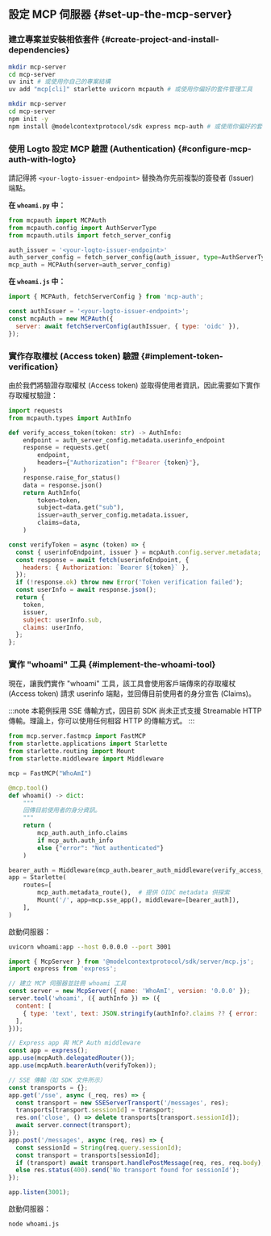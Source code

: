 
## 設定 MCP 伺服器 \{#set-up-the-mcp-server}

### 建立專案並安裝相依套件 \{#create-project-and-install-dependencies}

<Tabs groupId="sdk">
<TabItem value="python" label="Python">

```bash
mkdir mcp-server
cd mcp-server
uv init # 或使用你自己的專案結構
uv add "mcp[cli]" starlette uvicorn mcpauth # 或使用你偏好的套件管理工具
```

</TabItem>
<TabItem value="node" label="Node.js">

```bash
mkdir mcp-server
cd mcp-server
npm init -y
npm install @modelcontextprotocol/sdk express mcp-auth # 或使用你偏好的套件管理工具
```

</TabItem>
</Tabs>

### 使用 Logto 設定 MCP 驗證 (Authentication) \{#configure-mcp-auth-with-logto}

請記得將 `<your-logto-issuer-endpoint>` 替換為你先前複製的簽發者 (Issuer) 端點。

<Tabs groupId="sdk">
<TabItem value="python" label="Python">

**在 `whoami.py` 中：**

```python
from mcpauth import MCPAuth
from mcpauth.config import AuthServerType
from mcpauth.utils import fetch_server_config

auth_issuer = '<your-logto-issuer-endpoint>'
auth_server_config = fetch_server_config(auth_issuer, type=AuthServerType.OIDC)
mcp_auth = MCPAuth(server=auth_server_config)
```

</TabItem>
<TabItem value="node" label="Node.js">

**在 `whoami.js` 中：**

```js
import { MCPAuth, fetchServerConfig } from 'mcp-auth';

const authIssuer = '<your-logto-issuer-endpoint>';
const mcpAuth = new MCPAuth({
  server: await fetchServerConfig(authIssuer, { type: 'oidc' }),
});
```

</TabItem>
</Tabs>

### 實作存取權杖 (Access token) 驗證 \{#implement-token-verification}

由於我們將驗證存取權杖 (Access token) 並取得使用者資訊，因此需要如下實作存取權杖驗證：

<Tabs groupId="sdk">
<TabItem value="python" label="Python">

```python
import requests
from mcpauth.types import AuthInfo

def verify_access_token(token: str) -> AuthInfo:
    endpoint = auth_server_config.metadata.userinfo_endpoint
    response = requests.get(
        endpoint,
        headers={"Authorization": f"Bearer {token}"},
    )
    response.raise_for_status()
    data = response.json()
    return AuthInfo(
        token=token,
        subject=data.get("sub"),
        issuer=auth_server_config.metadata.issuer,
        claims=data,
    )
```

</TabItem>
<TabItem value="node" label="Node.js">

```js
const verifyToken = async (token) => {
  const { userinfoEndpoint, issuer } = mcpAuth.config.server.metadata;
  const response = await fetch(userinfoEndpoint, {
    headers: { Authorization: `Bearer ${token}` },
  });
  if (!response.ok) throw new Error('Token verification failed');
  const userInfo = await response.json();
  return {
    token,
    issuer,
    subject: userInfo.sub,
    claims: userInfo,
  };
};
```

</TabItem>
</Tabs>

### 實作 "whoami" 工具 \{#implement-the-whoami-tool}

現在，讓我們實作 "whoami" 工具，該工具會使用客戶端傳來的存取權杖 (Access token) 請求 userinfo 端點，並回傳目前使用者的身分宣告 (Claims)。

:::note
本範例採用 SSE 傳輸方式，因目前 SDK 尚未正式支援 Streamable HTTP 傳輸。理論上，你可以使用任何相容 HTTP 的傳輸方式。
:::

<Tabs groupId="sdk">
<TabItem value="python" label="Python">

```python
from mcp.server.fastmcp import FastMCP
from starlette.applications import Starlette
from starlette.routing import Mount
from starlette.middleware import Middleware

mcp = FastMCP("WhoAmI")

@mcp.tool()
def whoami() -> dict:
    """
    回傳目前使用者的身分資訊。
    """
    return (
        mcp_auth.auth_info.claims
        if mcp_auth.auth_info
        else {"error": "Not authenticated"}
    )

bearer_auth = Middleware(mcp_auth.bearer_auth_middleware(verify_access_token))
app = Starlette(
    routes=[
        mcp_auth.metadata_route(),  # 提供 OIDC metadata 供探索
        Mount('/', app=mcp.sse_app(), middleware=[bearer_auth]),
    ],
)
```

啟動伺服器：

```bash
uvicorn whoami:app --host 0.0.0.0 --port 3001
```

</TabItem>
<TabItem value="node" label="Node.js">

```js
import { McpServer } from '@modelcontextprotocol/sdk/server/mcp.js';
import express from 'express';

// 建立 MCP 伺服器並註冊 whoami 工具
const server = new McpServer({ name: 'WhoAmI', version: '0.0.0' });
server.tool('whoami', ({ authInfo }) => ({
  content: [
    { type: 'text', text: JSON.stringify(authInfo?.claims ?? { error: 'Not authenticated' }) },
  ],
}));

// Express app 與 MCP Auth middleware
const app = express();
app.use(mcpAuth.delegatedRouter());
app.use(mcpAuth.bearerAuth(verifyToken));

// SSE 傳輸（如 SDK 文件所示）
const transports = {};
app.get('/sse', async (_req, res) => {
  const transport = new SSEServerTransport('/messages', res);
  transports[transport.sessionId] = transport;
  res.on('close', () => delete transports[transport.sessionId]);
  await server.connect(transport);
});
app.post('/messages', async (req, res) => {
  const sessionId = String(req.query.sessionId);
  const transport = transports[sessionId];
  if (transport) await transport.handlePostMessage(req, res, req.body);
  else res.status(400).send('No transport found for sessionId');
});

app.listen(3001);
```

啟動伺服器：

```bash
node whoami.js
```

</TabItem>
</Tabs>

